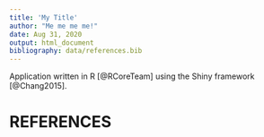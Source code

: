 ```yaml
---
title: 'My Title'
author: "Me me me me!"
date: Aug 31, 2020
output: html_document
bibliography: data/references.bib
---
```

  
Application written in R [@RCoreTeam] using the Shiny framework [@Chang2015].

# REFERENCES
